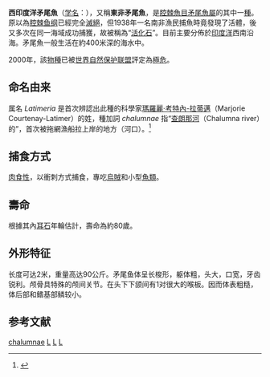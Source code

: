 {{Speciesbox
| fossil_range =[[更新世|更新世]]至今{{r|scientificamerican}} {{fossil_range|0.02|0}} 
| image = Latimeria chalumnae01.jpg
| image_caption = 
| status = CR
| status_system = IUCN2.3
| status_ref = {{r|IUCN}}
| taxon= Latimeria chalumnae
| authority = {{tsl|en|J. L. B. Smith|}}, 1939
| range_map = Latimeria distribution RUS.png
| range_map_caption = 分布范围以红色标示

| synonyms = 
* ''Malania anjouanae'' <small>Smith 1953</small>
* ''Latimeria anjouanae'' <small>(Smith 1939) Lenoble & Le Grand 1954</small>
| synonyms_ref =<ref>{{cite journal | website=''Collection of genus-group names in a systematic arrangement'' | author= | year= | title=Part 7- Vertebrates | url=http://mave.tweakdsl.nl/tn/genera7.html | journal= | volume= | pages= | doi= | display-authors=etal | access-date=30 June 2016 | archive-url=https://web.archive.org/web/20161005114629/http://mave.tweakdsl.nl/tn/genera7.html | archive-date=2016-10-05 | dead-url=yes }}</ref><ref name="mikko">{{cite web|website=[[Mikko's_Phylogeny_Archive|Mikko's Phylogeny Archive]]|last=Haaramo|first=Mikko|year=2007|title=''Coelacanthiformes – Latimeria-like coelacanths''|url=http://www.helsinki.fi/~mhaaramo/metazoa/deuterostoma/chordata/sarcopterygii/coelacanthinimorpha/coelacanthiformes.html|accessdate=3 July 2016|archive-date=2016-03-12|archive-url=https://web.archive.org/web/20160312195033/http://www.helsinki.fi/~mhaaramo/metazoa/deuterostoma/chordata/sarcopterygii/coelacanthinimorpha/coelacanthiformes.html|dead-url=no}}</ref>
}}
'''西印度洋矛尾魚'''（[[学名|学名]]：{{lang|la|''Latimeria chalumnae''}}），又稱'''東非矛尾魚'''，是[[腔棘魚目|腔棘魚目]][[矛尾魚屬|矛尾魚屬]]的其中一[[種|種]]。原以為[[腔棘鱼纲|腔棘鱼纲]]已經完全[[滅絕|滅絕]]，但1938年一名南非漁民捕魚時竟發現了活體，後又多次在同一海域成功捕獲，故被稱為“[[活化石|活化石]]”。目前主要分佈於[[印度洋|印度洋]]西南沿海。矛尾魚一般生活在約400米深的海水中。{{r|washingtonpost}}

2000年，該[[物種|物種]]已被[[世界自然保护联盟|世界自然保护联盟]]評定為[[極危|極危]]。{{r|IUCN}}

== 命名由来 ==
属名 ''Latimeria'' 是首次辨認出此種的科學家[[瑪羅麗·考特內-拉蒂邁|瑪羅麗·考特內-拉蒂邁]]（Marjorie Courtenay-Latimer）的姓，種加詞 ''chalumnae'' 指“[[查朗那河|查朗那河]]（Chalumna river）的”，首次被拖網漁船拉上岸的地方（河口）。<ref>{{Cite web |url=https://www.knysnamuseums.co.za/pages/the-coelacanth/ |title=存档副本 |access-date=2021-03-31 |archive-date=2021-01-25 |archive-url=https://web.archive.org/web/20210125101909/https://www.knysnamuseums.co.za/pages/the-coelacanth/ |dead-url=no }}</ref>

== 捕食方式 ==
[[肉食性|肉食性]]，以衝刺方式捕食，專吃[[烏賊|烏賊]]和小型[[魚類|魚類]]。
== 壽命 ==
根據其內[[耳石|耳石]]年輪估計，壽命為約80歲。

== 外形特征 ==
长度可达2米，重量高达90公斤。矛尾鱼体呈长梭形，躯体粗，头大，口宽，牙齿锐利。颅骨具特殊的颅间关节。在头下下颌间有1对很大的喉板。因而体表粗糙，体后部和鳍基部鳞较小。

==参考文献==
{{reflist|refs=
<ref name=scientificamerican>{{cite web|title=''Coelacanths are not living fossils. Like the rest of us, they evolve''|url=http://blogs.scientificamerican.com/thoughtomics/coelacanths-evolve-indian-ocean-is-home-to-distinct-populations/|publisher=[[Scientific_American|Scientific American]]|access-date=2017-05-05|archive-date=2015-09-09|archive-url=https://web.archive.org/web/20150909135813/http://blogs.scientificamerican.com/thoughtomics/coelacanths-evolve-indian-ocean-is-home-to-distinct-populations/|dead-url=no}}</ref>
<ref name=IUCN>Musick, J.A. 2000. ''Latimeria chalumnae''. ''The IUCN Red List of Threatened Species'' 2000: e.T11375A3274618. http://dx.doi.org/10.2305/IUCN.UK.2000.RLTS.T11375A3274618.en. Downloaded on 23 December 2018.</ref>
<ref name=washingtonpost>{{cite news |author1=Jewett, Susan L. |title=On the Trail of the Coelacanth, a Living Fossil |url=http://www.washingtonpost.com/wp-srv/national/horizon/nov98/fishstory.htm |accessdate=2007-06-19 |work=''[[The_Washington_Post|The Washington Post]]'' |date=1998-11-11 |archive-date=2006-11-09 |archive-url=https://web.archive.org/web/20061109101503/http://www.washingtonpost.com/wp-srv/national/horizon/nov98/fishstory.htm |dead-url=no }}</ref>
}}
{{現生肉鰭魚}}
{{taxonbar}}

[[Category:矛尾鱼属|chalumnae]]
[[Category:1939年描述的魚類|L]]
[[Category:印度洋鱼类|L]]
[[Category:非洲鱼类|L]]